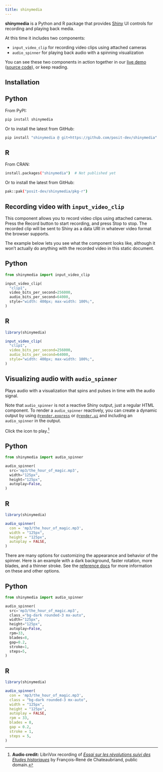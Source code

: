 ```yaml
---
title: shinymedia
---
```


**shinymedia** is a Python and R package that provides [Shiny](https://shiny.posit.co/py/) UI controls for recording and playing back media.

At this time it includes two components:

- `input_video_clip` for recording video clips using attached cameras
- `audio_spinner` for playing back audio with a spinning visualization

You can see these two components in action together in our [live demo](https://jcheng.shinyapps.io/multimodal/) ([source code](https://github.com/jcheng5/multimodal)), or keep reading.

## Installation

::: {.panel-tabset group="lang"}

## Python

From PyPI:

```bash
pip install shinymedia
```

Or to install the latest from GitHub:

```bash
pip install "shinymedia @ git+https://github.com/posit-dev/shinymedia"
```

## R

From CRAN:

```bash
install.packages("shinymedia")  # Not published yet
```

Or to install the latest from GitHub:

```bash
pak::pak("posit-dev/shinymedia/pkg-r")
```

:::

## Recording video with `input_video_clip`

This component allows you to record video clips using attached cameras.
Press the Record button to start recording, and press Stop to stop.
The recorded clip will be sent to Shiny as a data URI in whatever video format the browser supports.

The example below lets you see what the component looks like, although it won't actually do anything with the recorded video in this static document.

::: {.panel-tabset group="lang"}

## Python

```python
from shinymedia import input_video_clip

input_video_clip(
  "clip1",
  video_bits_per_second=256000,
  audio_bits_per_second=64000,
  style="width: 400px; max-width: 100%;",
)
```

## R

```r
library(shinymedia)

input_video_clip(
  "clip1",
  video_bits_per_second=256000,
  audio_bits_per_second=64000,
  style="width: 400px; max-width: 100%;",
)
```

:::

## Visualizing audio with `audio_spinner`

Plays audio with a visualization that spins and pulses in time with the audio signal.

Note that `audio_spinner` is not a reactive Shiny output, just a regular HTML component. To render a `audio_spinner` reactively, you can create a dynamic output by using [`@render.express`](https://shiny.posit.co/py/api/express/express.render.express.html) or [`@render.ui`](https://shiny.posit.co/py/api/core/render.ui.html) and including an `audio_spinner` in the output.

Click the icon to play.[^1]

::: {.panel-tabset group="lang"}

## Python

```python
from shinymedia import audio_spinner

audio_spinner(
  src='mp3/the_hour_of_magic.mp3',
  width="125px",
  height="125px",
  autoplay=False,
)
```

## R

```r
library(shinymedia)

audio_spinner(
  con = 'mp3/the_hour_of_magic.mp3',
  width = "125px",
  height = "125px",
  autoplay = FALSE,
)
```

:::

There are many options for customizing the appearance and behavior of the spinner. Here is an example with a dark background, faster rotation, more blades, and a thinner stroke. See the [reference docs](reference/audio_spinner.qmd) for more information on these and other options.

::: {.panel-tabset group="lang"}

## Python

```python
from shinymedia import audio_spinner

audio_spinner(
  src='mp3/the_hour_of_magic.mp3',
  class_="bg-dark rounded-3 mx-auto",
  width="125px",
  height="125px",
  autoplay=False,
  rpm=33,
  blades=8,
  gap=0.2,
  stroke=1,
  steps=5,
)
```

## R

```r
library(shinymedia)

audio_spinner(
  con = 'mp3/the_hour_of_magic.mp3',
  class = "bg-dark rounded-3 mx-auto",
  width = "125px",
  height = "125px",
  autoplay = FALSE,
  rpm = 33,
  blades = 8,
  gap = 0.2,
  stroke = 1,
  steps = 5,
)
```

:::

[^1]: **Audio credit:** LibriVox recording of [_Essai sur les révolutions suivi des Etudes historiques_
](https://archive.org/details/essaisurlesrevolutions_2405_librivox/essaisurlesrevolutions_00_chateaubriand_128kb.mp3) by François-René de Chateaubriand, public domain.
